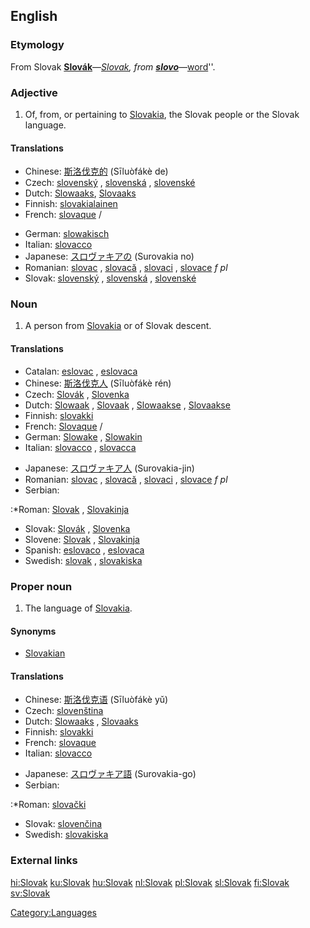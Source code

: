 {{interwiktionary|code=sk}}
{{see|slovak}}
==English==
{{wikipedia}}

===Etymology===
From Slovak '''[[Slovák#Slovak|Slovák]]'''&mdash;''[[Slovak#English|Slovak]], from '''[[slovo#Slovak|slovo]]'''&mdash;''[[word]]''.

===Adjective===
{{en-adj|-}}

# Of, from, or pertaining to [[Slovakia]], the Slovak people or the Slovak language.

====Translations====
{{top}}
*Chinese: [[斯洛伐克的]] (Sīluòfákè de)
*Czech: [[slovenský]] {{m}}, [[slovenská]] {{f}}, [[slovenské]] {{n}}
*Dutch: [[Slowaaks]], [[Slovaaks]]
*Finnish: [[slovakialainen]]
*French: [[slovaque]] {{m}}/{{f}}
{{mid}}
*German: [[slowakisch]]
*Italian: [[slovacco]]
*Japanese: [[スロヴァキアの]] (Surovakia no)
*Romanian: [[slovac]] {{m}}, [[slovacă]] {{f}}, [[slovaci]] {{p}}, [[slovace]] ''f pl''
*Slovak: [[slovenský]] {{m}}, [[slovenská]] {{f}}, [[slovenské]] {{n}}
{{bottom}}

===Noun===
{{en-noun}}

#A person from [[Slovakia]] or of Slovak descent.

====Translations====
{{top}}
*Catalan: [[eslovac]] {{m}}, [[eslovaca]] {{f}}
*Chinese: [[斯洛伐克人]] (Sīluòfákè rén)
*Czech: [[Slovák]] {{m}}, [[Slovenka]] {{f}}
*Dutch: [[Slowaak]] {{m}}, [[Slovaak]] {{m}}, [[Slowaakse]] {{f}}, [[Slovaakse]] {{f}}
*Finnish: [[slovakki]]
*French: [[Slovaque]] {{m}}/{{f}}
*German: [[Slowake]] {{m}}, [[Slowakin]] {{f}}
*Italian: [[slovacco]] {{m}}, [[slovacca]] {{f}}
{{mid}}
*Japanese: [[スロヴァキア人]] (Surovakia-jin)
*Romanian: [[slovac]] {{m}}, [[slovacă]] {{f}}, [[slovaci]] {{p}}, [[slovace]] ''f pl''
*Serbian: 
:*Roman: [[Slovak]] {{m}}, [[Slovakinja]] {{f}}
*Slovak: [[Slovák]] {{m}}, [[Slovenka]] {{f}}
*Slovene: [[Slovak]] {{m}}, [[Slovakinja]] {{f}}
*Spanish: [[eslovaco]] {{m}}, [[eslovaca]] {{f}}
*Swedish: [[slovak]] {{m}}, [[slovakiska]] {{f}}
{{bottom}}

===Proper noun===
{{en-noun|-}}

#The language of [[Slovakia]].

====Synonyms====
*[[Slovakian]]

====Translations====
{{top}}
*Chinese: [[斯洛伐克语]] (Sīluòfákè yǔ)
*Czech: [[slovenština]]
*Dutch: [[Slowaaks]] {{n}}, [[Slovaaks]] {{n}}
*Finnish: [[slovakki]]
*French: [[slovaque]] {{m}}
*Italian: [[slovacco]] {{m}}
{{mid}}
*Japanese: [[スロヴァキア語]] (Surovakia-go)
*Serbian: 
:*Roman: [[slovački]]
*Slovak: [[slovenčina]]
*Swedish: [[slovakiska]]
{{bottom}}

===External links===
{{ethnologue|code=slk}}

[[Category:Languages]]

[[hi:Slovak]]
[[ku:Slovak]]
[[hu:Slovak]]
[[nl:Slovak]]
[[pl:Slovak]]
[[sl:Slovak]]
[[fi:Slovak]]
[[sv:Slovak]]